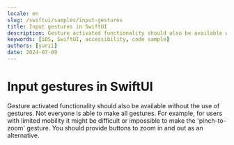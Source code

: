 ```yaml
---
locale: en
slug: /swiftui/samples/input-gestures
title: Input gestures in SwiftUI
description: Gesture activated functionality should also be available without the use of gestures.
keywords: [iOS, SwiftUI, accessibility, code sample]
authors: [yurii]
date: 2024-07-09
---
```


# Input gestures in SwiftUI

Gesture activated functionality should also be available without the use of gestures. Not everyone is able to make all gestures. For example, for users with limited mobility it might be difficult or impossible to make the 'pinch-to-zoom' gesture. You should provide buttons to zoom in and out as an alternative.

<CodeSample id="input-gestures" framework="swiftui" locale="en"/>
